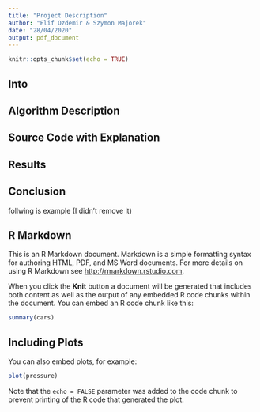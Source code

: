 ```yaml
---
title: "Project Description"
author: "Elif Ozdemir & Szymon Majorek"
date: "28/04/2020"
output: pdf_document
---
```


```r
knitr::opts_chunk$set(echo = TRUE)
```

## Into
## Algorithm Description
## Source Code with Explanation
## Results
## Conclusion



follwing is example (I didn't remove it)

## R Markdown

This is an R Markdown document. Markdown is a simple formatting syntax for authoring HTML, PDF, and MS Word documents. For more details on using R Markdown see <http://rmarkdown.rstudio.com>.

When you click the **Knit** button a document will be generated that includes both content as well as the output of any embedded R code chunks within the document. You can embed an R code chunk like this:

```r
summary(cars)
```

## Including Plots

You can also embed plots, for example:

```r
plot(pressure)
```

Note that the `echo = FALSE` parameter was added to the code chunk to prevent printing of the R code that generated the plot.
